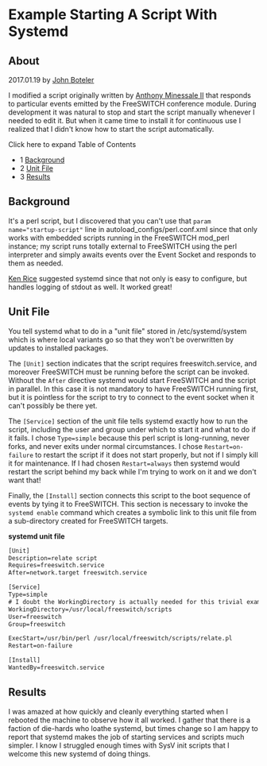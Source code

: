
# Example Starting A Script With Systemd 

 

## About

2017.01.19 by [John Boteler](https://freeswitch.org/confluence/display/~boteman)

I modified a script originally written by [Anthony Minessale II](https://freeswitch.org/confluence/display/~anthm) that responds to particular events emitted by the FreeSWITCH conference module. During development it was natural to stop and start the script manually whenever I needed to edit it. But when it came time to install it for continuous use I realized that I didn't know how to start the script automatically.

Click here to expand Table of Contents

* 1 [Background](#-freeswitch--example-starting-a-script-with-systemd-)
* 2 [Unit File](#-freeswitch--example-starting-a-script-with-systemd-)
* 3 [Results](#-freeswitch--example-starting-a-script-with-systemd-)

## Background

It's a perl script, but I discovered that you can't use that `param name="startup-script"` line in autoload\_configs/perl.conf.xml since that only works with embedded scripts running in the FreeSWITCH mod\_perl instance; my script runs totally external to FreeSWITCH using the perl interpreter and simply awaits events over the Event Socket and responds to them as needed.

[Ken Rice](https://freeswitch.org/confluence/display/~krice) suggested systemd since that not only is easy to configure, but handles logging of stdout as well. It worked great!

## Unit File

You tell systemd what to do in a "unit file" stored in /etc/systemd/system which is where local variants go so that they won't be overwritten by updates to installed packages.

The `[Unit]` section indicates that the script requires freeswitch.service, and moreover FreeSWITCH must be running before the script can be invoked. Without the `After` directive systemd would start FreeSWITCH and the script in parallel. In this case it is not mandatory to have FreeSWITCH running first, but it is pointless for the script to try to connect to the event socket when it can't possibly be there yet.

The `[Service]` section of the unit file tells systemd exactly how to run the script, including the user and group under which to start it and what to do if it fails. I chose `Type=simple` because this perl script is long-running, never forks, and never exits under normal circumstances. I chose `Restart=on-failure` to restart the script if it does not start properly, but not if I simply kill it for maintenance. If I had chosen `Restart=always` then systemd would restart the script behind my back while I'm trying to work on it and we don't want that!

Finally, the `[Install]` section connects this script to the boot sequence of events by tying it to FreeSWITCH. This section is necessary to invoke the `systemd enable` command which creates a symbolic link to this unit file from a sub-directory created for FreeSWITCH targets.

**systemd unit file**

```xml
[Unit]
Description=relate script
Requires=freeswitch.service
After=network.target freeswitch.service

[Service]
Type=simple
# I doubt the WorkingDirectory is actually needed for this trivial example, but I used it just in case
WorkingDirectory=/usr/local/freeswitch/scripts
User=freeswitch
Group=freeswitch

ExecStart=/usr/bin/perl /usr/local/freeswitch/scripts/relate.pl
Restart=on-failure

[Install]
WantedBy=freeswitch.service


```

## Results

I was amazed at how quickly and cleanly everything started when I rebooted the machine to observe how it all worked. I gather that there is a faction of die-hards who loathe systemd, but times change so I am happy to report that systemd makes the job of starting services and scripts much simpler. I know I struggled enough times with SysV init scripts that I welcome this new systemd of doing things.


